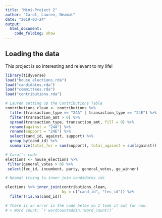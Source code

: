 ```yaml
---
title: "Mini-Project 2"
author: "Carol, Lauren, Neamat"
date: "2019-03-24"
output: 
  html_document:
    code_folding: show
---
```


## Loading the data

This project is so interesting and relevant to my life!

```r
library(tidyverse)
load("house_elections.rda")
load("candidates.rda")
load("committees.rda")
load("contributions.rda")
```

```r
# Lauren setting up the Contributions Table
contributions_clean <- contributions %>%
  filter(transaction_type == "24A" | transaction_type == "24E") %>%
  filter(transaction_amt > 0) %>%
  spread(transaction_type, transaction_amt, fill = 0) %>%
  rename(against = "24A") %>%
  rename(support = "24E") %>%
  select(cand_id, against, support) %>%
  group_by(cand_id) %>%
  summarize(total_for = sum(support), total_against = sum(against))
```

```r
# Carol's code 
elections <- house_elections %>%
 filter(general_votes > 0) %>%
 select(fec_id, incumbent, party, general_votes, ge_winner) 

```

```r
# Neamat trying to inner join candidates ids

elections %>% inner_join(contributions_clean,
                         by = c("cand_id", "fec_id")) %>%
  filter(!is.na(cand_id))
```


```r
# There is an error in the code below so I took it out for now.
# > Word count: `r wordcountaddin::word_count()`
```
